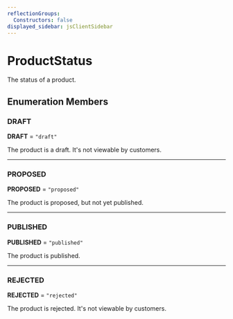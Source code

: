 ```yaml
---
reflectionGroups:
  Constructors: false
displayed_sidebar: jsClientSidebar
---
```



# ProductStatus

The status of a product.

## Enumeration Members

### DRAFT

 **DRAFT** = `"draft"`

The product is a draft. It's not viewable by customers.

___

### PROPOSED

 **PROPOSED** = `"proposed"`

The product is proposed, but not yet published.

___

### PUBLISHED

 **PUBLISHED** = `"published"`

The product is published.

___

### REJECTED

 **REJECTED** = `"rejected"`

The product is rejected. It's not viewable by customers.
